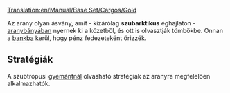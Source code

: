 [[Translation:en/Manual/Base Set/Cargos/Gold]]

{{hu/Manual/Base Set/Cargos/Rakomány|név=Arany
|kép=en/Manual/Base Set/Cargos/Gold.png
|termeli=[[hu/Manual/Base Set/Industries/Aranybánya|aranybánya]], kizárólag szubarktikus éghajlaton
|fogadja=[[hu/Manual/Base Set/Industries/Bank|bank]]
}}

Az arany olyan ásvány, amit  - kizárólag '''szubarktikus''' éghajlaton - [[hu/Manual/Base Set/Industries/Aranybánya|aranybányában]] nyernek ki a kőzetből, és ott is olvasztják tömbökbe. Onnan a [[hu/Manual/Base Set/Industries/Bank|bankba]] kerül, hogy pénz fedezeteként őrizzék.

== Stratégiák ==
A szubtrópusi [[hu/Manual/Base Set/Cargos/Gyémánt|gyémántnál]] olvasható stratégiák az aranyra megfelelően alkalmazhatók.
{{hu/Manual/Base Set/Cargos/Navbox Rakomány}}